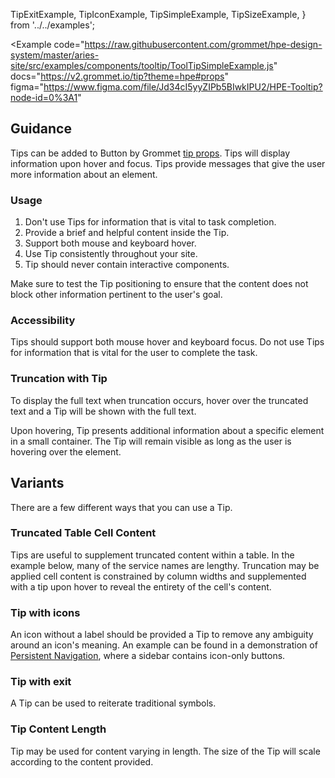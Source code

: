   TipExitExample,
  TipIconExample,
  TipSimpleExample,
  TipSizeExample,
} from '../../examples';

<Example
  code="https://raw.githubusercontent.com/grommet/hpe-design-system/master/aries-site/src/examples/components/tooltip/ToolTipSimpleExample.js"
  docs="https://v2.grommet.io/tip?theme=hpe#props"
  figma="https://www.figma.com/file/Jd34cI5yyZIPb5BIwkIPU2/HPE-Tooltip?node-id=0%3A1"
>
  <TipSimpleExample />
</Example>

## Guidance

Tips can be added to Button by Grommet [tip props](https://v2.grommet.io/button#tip).
Tips will display information upon hover and focus.
Tips provide messages that give the user more information about an element.

### Usage

1. Don't use Tips for information that is vital to task completion.
2. Provide a brief and helpful content inside the Tip.
3. Support both mouse and keyboard hover.
4. Use Tip consistently throughout your site.
5. Tip should never contain interactive components.

Make sure to test the Tip positioning to ensure that the content does not block other information pertinent to the user's goal.

### Accessibility

Tips should support both mouse hover and keyboard focus.
Do not use Tips for information that is vital for the user to complete the task.

### Truncation with Tip

To display the full text when truncation occurs, hover over the truncated text and a Tip will be shown with the full text.

Upon hovering, Tip presents additional information about a specific element in a small container. The Tip will remain visible as long as the user is hovering over the element.

## Variants

There are a few different ways that you can use a Tip.

### Truncated Table Cell Content

Tips are useful to supplement truncated content within a table. In the example 
below, many of the service names are lengthy. Truncation may be applied cell content 
is constrained by column widths and supplemented with a tip upon hover to reveal the 
entirety of the cell's content.

<ExampleImagePreview
  label="See truncation example in Table"
  href="/components/table#selecting-multiple-records-and-batch-actions"
  src="/table-manage-orders-example.png"
  alt="Image depicting an example HPE Design System table implementation."
/>

### Tip with icons

An icon without a label should be provided a Tip to remove any ambiguity around an icon's meaning. An example can be found in a demonstration of [Persistent Navigation](/templates/persistent-navigation#minimal-sidebar), where a sidebar contains icon-only buttons.

<Example code="https://raw.githubusercontent.com/grommet/hpe-design-system/master/aries-site/src/examples/components/tooltip/ToolTipIconExample.js">
  <TipIconExample />
</Example>

### Tip with exit

A Tip can be used to reiterate traditional symbols.

<Example code="https://raw.githubusercontent.com/grommet/hpe-design-system/master/aries-site/src/examples/components/tooltip/ToolTipExitExample.js">
  <TipExitExample />
</Example>

### Tip Content Length

Tip may be used for content varying in length. The size of the Tip will scale according to the content provided.

<Example code="https://raw.githubusercontent.com/grommet/hpe-design-system/master/aries-site/src/examples/components/tooltip/ToolTipSizeExample.js">
  <TipSizeExample />
</Example>
